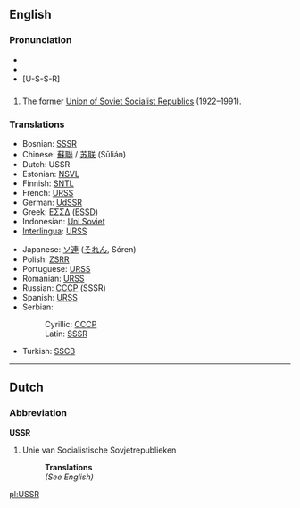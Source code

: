 {{wikipedia}}
==English==
===Pronunciation===
*{{IPA|/ˌjuɛsɛs'ɑ(r)/}}
*{{SAMPA|yu-es-es-ar}} 
*[U-S-S-R]

==={{Abbreviation}}===
#The former [[Union of Soviet Socialist Republics]] (1922–1991).

===Translations===
{{top}}
*Bosnian: [[SSSR#Bosnian|SSSR]] {{m}}
*Chinese: [[蘇聯]] / [[苏联]] (Sūlián)
*Dutch: USSR
*Estonian: [[NSVL]]
*Finnish: [[SNTL]]
*French: [[URSS]] {{f}}
*German: [[UdSSR]]
*Greek: [[ΕΣΣΔ]] ([[ESSD]])
*Indonesian: [[Uni Soviet]]
*[[Interlingua]]: [[URSS]]
{{mid}}
*Japanese: [[ソ連]] ([[それん]], Sóren)
*Polish: [[ZSRR]]
*Portuguese: [[URSS]] {{f}}
*Romanian: [[URSS]]
*Russian: [[СССР]] (SSSR) {{m}}
*Spanish: [[URSS]] {{f}}
*Serbian:
*:Cyrillic: [[СССР#Serbian|СССР]] {{m}}
*:Latin: [[SSSR#Serbian|SSSR]] {{m}}
*Turkish: [[SSCB]]
{{bottom}}


----

==Dutch==
===Abbreviation===
'''USSR'''

#Unie van Socialistische Sovjetrepublieken
#:'''Translations'''
#:''(See English)''

[[pl:USSR]]